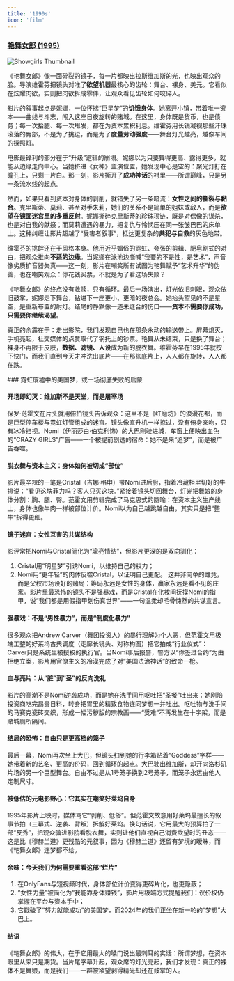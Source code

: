 ```yaml
---
title: '1990s'
icon: 'film'
---
```


### [艳舞女郎 (1995)](https://letterboxd.com/film/showgirls/)

![Showgirls Thumbnail](https://image.tmdb.org/t/p/original/i8IusfEMq967mLJGZ8s4G1tQvSB.jpg)

<Tabs>
<Tab title="文学化影评">

《艳舞女郎》像一面碎裂的镜子，每一片都映出拉斯维加斯的光，也映出观众的脸。导演维霍芬把镜头对准了**欲望机器**最核心的齿轮：舞台、裸身、美元。它看似在炫耀肉欲，实则把肉欲拆成零件，让观众看见齿轮如何咬碎人。

影片的叙事起点是妮娜，一位怀揣“巨星梦”的**饥饿身体**。她离开小镇，带着唯一资本——曲线与斗志，闯入这座日夜旋转的赌城。在这里，身体既是货币，也是债务；每一次抬腿、每一次甩发，都在为资本累积利息。维霍芬用长镜凝视那些汗珠滚落的臀部，不是为了挑逗，而是为了**度量劳动强度**——舞台灯光越亮，越像车间的探照灯。

电影最锋利的部分在于“升级”逻辑的崩塌。妮娜以为只要舞得更高、露得更多，就能从边缘走向中心。当她挤进《女神》主演位置，她发现中心是空的：聚光灯打在瞳孔上，只剩一片白。那一刻，影片撕开了**成功神话**的衬里——所谓巅峰，只是另一条流水线的起点。

然而，如果只看到资本对身体的剥削，就错失了另一条暗流：**女性之间的撕裂与黏合**。克里斯蒂、莫莉、甚至对手朱莉，她们的关系不是简单的姐妹或敌人，而是**欲望在镜面迷宫里的多重反射**。妮娜撕碎克里斯蒂的珍珠项链，既是对偶像的谋杀，也是对自我的献祭；而莫莉遭遇的暴力，把复仇与怜悯压在同一张皱巴巴的床单上。这种纠缠让影片超越了“受害者叙事”，抵达更复杂的**共犯与自救**的灰色地带。

维霍芬的挑衅还在于风格本身。他用近乎媚俗的霓虹、夸张的剪辑、肥皂剧式的对白，把观众推向**不适的边缘**。当妮娜在泳池边嘶喊“我要的不是性，是艺术”，声音像劣质扩音器失真——这一刻，影片在嘲笑所有试图为艳舞赋予“艺术升华”的伪善，也在嘲笑观众：你花钱买票，不就是为了看这场失败？

《艳舞女郎》的终点没有救赎，只有循环。最后一场演出，灯光依旧刺眼，观众依旧鼓掌，妮娜走下舞台，钻进下一座更小、更暗的夜总会。她抬头望见的不是星空，是重新布置的射灯。结尾的静默像一道未缝合的伤口——**资本不需要你成功，只需要你继续渴望**。

真正的余震在于：走出影院，我们发现自己也在那条永动的输送带上。屏幕熄灭，手机亮起，社交媒体的点赞取代了钢托上的钞票。艳舞从未结束，只是换了舞台；裸身不再限于皮肤，**数据、滤镜、人设**成为新的脱衣舞。维霍芬早在1995年就按下快门，而我们直到今天才冲洗出底片——在那张底片上，人人都在旋转，人人都在跌。

</Tab>

<Tab title="常规影评">
### 霓虹废墟中的美国梦，或一场彻底失败的启蒙

#### 开场即幻灭：维加斯不是天堂，而是屠宰场
保罗·范霍文在片头就用俯拍镜头告诉观众：这里不是《红磨坊》的浪漫花都，而是巨型停车楼与霓虹灯管组成的迷宫。镜头像直升机一样掠过，没有俯身亲吻，只有冰冷扫视。Nomi（伊丽莎白·伯克利饰）的大巴刚驶进城，车窗上便映出血色的“CRAZY GIRLS”广告——一个被提前剧透的宿命：她不是来“追梦”，而是被广告吞噬。

#### 脱衣舞与资本主义：身体如何被切成“部位”
影片最辛辣的一笔是Cristal（吉娜·格申）带Nomi进后厨，指着冷藏柜里切好的牛排说：“看见这块菲力吗？客人只买这块。”紧接着镜头切回舞台，灯光把舞娘的身体分割：胸、腿、臀。范霍文用剪辑完成了马克思式的隐喻：在资本主义生产线上，身体也像牛肉一样被部位计价。Nomi以为自己越跳越自由，其实只是把“整牛”拆得更细。

#### 镜子迷宫：女性互害的共谋结构
影评常把Nomi与Cristal简化为“瑜亮情结”，但影片更深的是双向驯化：
1. Cristal用“明星梦”引诱Nomi，以维持自己的权力；
2. Nomi用“更年轻”的肉体反噬Cristal，以证明自己更配。
这并非简单的雌竞，而是父权市场设好的赌局：筹码永远是女性的身体，赢家永远是看不见的庄家。影片里最恐怖的镜头不是强暴戏，而是Cristal在化妆间抚摸Nomi的指甲，说“我们都是用假指甲划伤真世界”——一句温柔却毛骨悚然的共谋宣言。

#### 强暴戏：不是“男性暴力”，而是“制度化暴力”
很多观众把Andrew Carver（舞团投资人）的暴行理解为个人恶，但范霍文用极端工整的好莱坞古典调度（走廊长镜头、对称构图）把它拍成“行业仪式”：Carver只是系统里被授权的执行官。当Nomi事后报警，警方以“你签过合约”为由拒绝立案，影片用官僚主义的冷漠完成了对“美国法治神话”的致命一枪。

#### 血与亮片：从“脏”到“圣”的反向洗礼
影片的高潮不是Nomi逆袭成功，而是她在洗手间用呕吐把“圣餐”吐出来：她刚陪投资商吃完昂贵日料，转身把胃里的精致食物连同梦想一并吐出。呕吐物与洗手间的马赛克瓷砖交织，形成一幅污秽版的宗教画——“受难”不再发生在十字架，而是赌城厕所隔间。

#### 结局的恐怖：自由只是更高档的笼子
最后一幕，Nomi再次坐上大巴，但镜头扫到她的行李箱贴着“Goddess”字样——她带着新的艺名、更高的价码，回到循环的起点。大巴驶出维加斯，却开向洛杉矶片场的另一个巨型舞台。自由不过是从1号笼子换到2号笼子，而笼子永远由他人定制尺寸。

#### 被低估的元电影野心：它其实在嘲笑好莱坞自身
1995年影片上映时，媒体骂它“剥削、低俗”。但范霍文故意用好莱坞最擅长的叙事节拍（三幕式、逆袭、背叛）拆解好莱坞。换句话说，它用最大的预算拍了一部“反秀”，把观众骗进影院看脱衣舞，实则让他们直视自己消费欲望时的丑态——这是比《穆赫兰道》更残酷的元叙事，因为《穆赫兰道》还留有梦境的暧昧，而《艳舞女郎》连梦都不给。

#### 余味：今天我们为何需要重看这部“烂片”
1. 在OnlyFans与短视频时代，身体部位计价变得更碎片化，也更隐蔽；
2. “女性力量”被简化为“我能靠身体赚钱”，影片用极端方式提醒我们：议价权仍掌握在平台与资本手中；
3. 它戳破了“努力就能成功”的美国梦，而2024年的我们正坐在新一轮的“梦想”大巴上。

#### 结语
《艳舞女郎》的伟大，在于它用最大的嗓门说出最刺耳的实话：所谓梦想，在资本眼里从来只是期货。当片尾字幕升起，观众席的灯光亮起，我们才发现：真正的裸体不是舞娘，而是我们——一群被欲望剥得精光却还在鼓掌的人。
</Tab>
</Tabs>